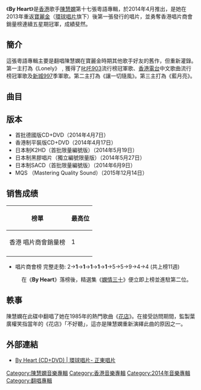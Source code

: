 {{Infobox Album 
| Name		= By Heart
| Type		= [[翻唱專輯|翻唱專輯]]
| Artist	= [[陳慧嫻|陳慧嫻]] 
| Cover		= 陳慧嫻 By Heart.jpg
| Recorded	= 2013年11月－2014年
| Released	= 2014年4月7日
| Length	= 37:14
| Genre		= [[粵語流行音樂|粵語流行音樂]] 
| Label		= [[寶麗金|寶麗金]]
| Producer	= [[葉廣權|葉廣權]]
| Last album	= [[情意結_(專輯)|情意結]]<br>（2003年）
| This album	= '''By Heart'''<br>（2014年）
| Next album	= [[Back_to_Priscilla_嫻情三十|Back to Priscilla 嫻情三十]]<br>（2014年）
}}
《'''By Heart'''》是[[香港|香港]]歌手[[陳慧嫻|陳慧嫻]]第十七張粵語專輯，於2014年4月推出，是她在2013年重返[[寶麗金|寶麗金]]（[[環球唱片|環球唱片]]旗下）後第一張發行的唱片，並勇奪香港唱片商會銷量榜連續五星期冠軍，成績斐然。

== 簡介 ==
這張粵語專輯主要是翻唱陳慧嫻在寶麗金時期其他歌手好友的舊作，但重新灌錄。第一主打為《Lonely》﹐獲得了[[叱吒903|叱吒903]]流行榜冠軍歌、[[香港電台|香港電台]]中文歌曲流行榜冠軍歌及[[新城997|新城997]]季軍歌。第二主打為《讓一切隨風》。第三主打為《藍月亮》。

==曲目==
{{Tracklist
| all_producer = 葉廣權
| total_length = 37:14

| extra_column = 原唱

| title1 = 還是覺得你最好
| extra1 = [[張學友|張學友]]
| music1 = [[米米俱樂部|米米俱樂部]]
| lyrics1 = [[劉卓輝|劉卓輝]]
| arranger1 = [[葉晴晴|葉晴晴]]
| length1 = 2:57

| title2 = Lonely
| longnote2 = '''第一主打'''
| extra2 = [[草蜢_(組合)|草蜢]]
| music2 = 中崎英也
| lyrics2 = [[潘偉源|潘偉源]]
| arranger2 = 張兆鴻
| length2 = 4:03

| title3 = 繾綣星光下
| extra3 = [[關淑怡|關淑怡]]
| music3 = Jean-Loup Dabadie、Georges Lunghini
| lyrics3 = [[周禮茂|周禮茂]]
| arranger3 = 張兆鴻
| length3 = 3:05

| title4 = [[忘不了您_(歌曲)|忘不了您]]
| note4 = 
| extra4 = [[譚詠麟|譚詠麟]]
| music4 = [[五輪真弓|五輪真弓]]
| lyrics4 = [[林敏驄|林敏驄]]
| arranger4 = 楊雲驃
| length4 = 4:05

| title5 = 送你一瓣的雪花
| extra5 = [[黎明|黎明]]
| music5 = [[Chage|Chage]]
| lyrics5 = [[古倩敏|古倩敏]]
| arranger5 = 楊雲驃
| length5 = 4:11

| title6 = 藍月亮
| longnote6 = '''第三主打'''
| extra6 = [[李克勤|李克勤]]
| music6 = [[玉置浩二|玉置浩二]]
| lyrics6 = [[向雪懷|向雪懷]]
| arranger6 = 袁卓繁
| length6 = 4:15

| title7 = 如果你知我苦衷
| note7 = 
| extra7 = [[周慧敏|周慧敏]]
| music7 = [[張國榮|張國榮]]
| lyrics7 = [[林夕|林夕]]
| arranger7 = 張兆鴻
| length7 = 4:04

| title8 = 讓一切隨風
| longnote8 = '''第二主打'''
| note8 = 
| extra8 = [[鍾鎮濤|鍾鎮濤]]
| music8 = [[大野克夫|大野克夫]]
| lyrics8 = [[黃霑|黃霑]]
| arranger8 = 張兆鴻
| length8 = 4:06

| title9 = [[花店_(歌曲)|花店]]
| extra9 = 
| music9 = [[林敏怡|林敏怡]]
| lyrics9 = [[林敏驄|林敏驄]]
| arranger9 = 袁卓繁
| length9 = 4:19

| title10 = 梨渦淺笑
| note10 = 
| extra10 = [[許冠傑|許冠傑]]
| music10 = [[許冠傑|許冠傑]]
| lyrics10 = 許冠傑、[[黎彼得|黎彼得]]
| arranger10 = 楊雲驃
| length10 = 2:09
}}

{{tracklist
| headline        = DVD
| total_length    = 
| title1          = Lonely
| note1           = [[音樂錄影帶|音樂錄影帶]]
| title2          = 忘不了您
| note2           = 音樂錄影帶
| title3          = 讓一切隨風
| note3           = 音樂錄影帶
}}

==版本==
*首批德國版CD+DVD（2014年4月7日）
*香港制平裝版CD+DVD（2014年4月17日）
*日本制K2HD（首批限量編號版）（2014年5月19日）
*日本制黑膠唱片（獨立編號限量版）（2014年5月27日）
*日本制SACD（首批限量編號版）（2014年6月9日）
*MQS （Mastering Quality Sound）（2015年12月14日）

==销售成绩==

{|class="wikitable sortable plainrowheaders"
|-
!榜單
!最高位
|-
!scope="row"|香港 唱片商會銷量榜
|1
|-
|}

*唱片商會榜 完整走勢: 2->'''1'''->'''1'''->'''1'''->'''1'''->'''1'''->5->5->9->4->4 (共上榜11週)
:在《'''By Heart'''》落榜後，精選集《[[嫻情三十|嫻情三十]]》便立即上榜並進駐第二位。

==軼事==
陳慧嫻在此碟中翻唱了她在1985年的熱門歌曲《[[花店_(歌曲)|花店]]》。在接受訪問期間，監製葉廣權笑指當年的《花店》「不好聽」，這亦是陳慧嫻重新演繹此曲的原因之一。

==外部連結==
*[http://www.umg.com.hk/album/2924/detail By Heart (CD+DVD) | 環球唱片- 正東唱片]{{Wayback|url=http://www.umg.com.hk/album/2924/detail |date=20150329161726 }}

{{陳慧嫻}}

[[Category:陳慧嫻音樂專輯|Category:陳慧嫻音樂專輯]]
[[Category:香港音樂專輯|Category:香港音樂專輯]]
[[Category:2014年音樂專輯|Category:2014年音樂專輯]]
[[Category:翻唱專輯|Category:翻唱專輯]]